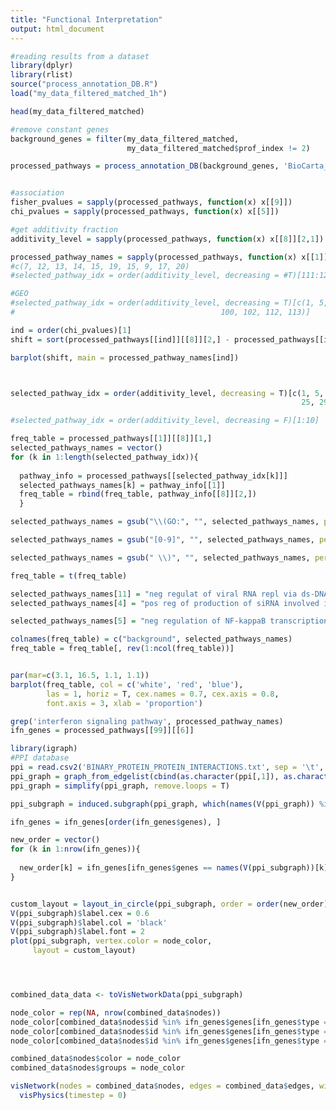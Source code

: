 ```yaml
---
title: "Functional Interpretation"
output: html_document
---
```


```r
#reading results from a dataset
library(dplyr)
library(rlist)
source("process_annotation_DB.R")
load("my_data_filtered_matched_1h")

head(my_data_filtered_matched)

#remove constant genes
background_genes = filter(my_data_filtered_matched, 
                          my_data_filtered_matched$prof_index != 2)

processed_pathways = process_annotation_DB(background_genes, 'BioCarta_2016.txt')


#association
fisher_pvalues = sapply(processed_pathways, function(x) x[[9]])
chi_pvalues = sapply(processed_pathways, function(x) x[[5]])

#get additivity fraction
additivity_level = sapply(processed_pathways, function(x) x[[8]][2,1])

processed_pathway_names = sapply(processed_pathways, function(x) x[[1]])
#c(7, 12, 13, 14, 15, 19, 15, 9, 17, 20)
#selected_pathway_idx = order(additivity_level, decreasing = #T)[111:120]

#GEO
#selected_pathway_idx = order(additivity_level, decreasing = T)[c(1, 5, 25, 26, 28, 29, 30, 32, 33, 44, 56, 57, 64, 65, 73, 77, 79, 86,
#                                              100, 102, 112, 113)]

ind = order(chi_pvalues)[1]
shift = sort(processed_pathways[[ind]][[8]][2,] - processed_pathways[[ind]][[8]][1,]) 

barplot(shift, main = processed_pathway_names[ind])



selected_pathway_idx = order(additivity_level, decreasing = T)[c(1, 5, 18, 26, 
                                                                 25, 29, 30, 32, 33, 56, 57, 66, 77, 100, 112, 113)]

#selected_pathway_idx = order(additivity_level, decreasing = F)[1:10]

freq_table = processed_pathways[[1]][[8]][1,]
selected_pathways_names = vector()
for (k in 1:length(selected_pathway_idx)){
  
  pathway_info = processed_pathways[[selected_pathway_idx[k]]]
  selected_pathways_names[k] = pathway_info[[1]]
  freq_table = rbind(freq_table, pathway_info[[8]][2,])
  }

selected_pathways_names = gsub("\\(GO:", "", selected_pathways_names, perl=TRUE)

selected_pathways_names = gsub("[0-9]", "", selected_pathways_names, perl=TRUE)

selected_pathways_names = gsub(" \\)", "", selected_pathways_names, perl=TRUE)

freq_table = t(freq_table)

selected_pathways_names[11] = "neg regulat of viral RNA repl via ds-DNA intermediate"
selected_pathways_names[4] = "pos reg of production of siRNA involved in RNA interference"

selected_pathways_names[5] = "neg regulation of NF-kappaB transcription factor activity"

colnames(freq_table) = c("background", selected_pathways_names)
freq_table = freq_table[, rev(1:ncol(freq_table))]


par(mar=c(3.1, 16.5, 1.1, 1.1))
barplot(freq_table, col = c('white', 'red', 'blue'), 
        las = 1, horiz = T, cex.names = 0.7, cex.axis = 0.8,
        font.axis = 3, xlab = 'proportion')

```


```r
grep('interferon signaling pathway', processed_pathway_names)
ifn_genes = processed_pathways[[99]][[6]]

library(igraph)
#PPI database
ppi = read.csv2('BINARY_PROTEIN_PROTEIN_INTERACTIONS.txt', sep = '\t', stringsAsFactors = FALSE)
ppi_graph = graph_from_edgelist(cbind(as.character(ppi[,1]), as.character(ppi[,4])), directed = FALSE)
ppi_graph = simplify(ppi_graph, remove.loops = T)

ppi_subgraph = induced.subgraph(ppi_graph, which(names(V(ppi_graph)) %in% ifn_genes$genes))

ifn_genes = ifn_genes[order(ifn_genes$genes), ]

new_order = vector()
for (k in 1:nrow(ifn_genes)){
  
  new_order[k] = ifn_genes[ifn_genes$genes == names(V(ppi_subgraph))[k], 'type']
}


custom_layout = layout_in_circle(ppi_subgraph, order = order(new_order))
V(ppi_subgraph)$label.cex = 0.6
V(ppi_subgraph)$label.col = 'black'
V(ppi_subgraph)$label.font = 2
plot(ppi_subgraph, vertex.color = node_color,
     layout = custom_layout)




combined_data_data <- toVisNetworkData(ppi_subgraph)

node_color = rep(NA, nrow(combined_data$nodes))
node_color[combined_data$nodes$id %in% ifn_genes$genes[ifn_genes$type == 'A']] = 'gray'
node_color[combined_data$nodes$id %in% ifn_genes$genes[ifn_genes$type == 'N']] = 'red'
node_color[combined_data$nodes$id %in% ifn_genes$genes[ifn_genes$type == 'P']] = 'blue'

combined_data$nodes$color = node_color
combined_data$nodes$groups = node_color

visNetwork(nodes = combined_data$nodes, edges = combined_data$edges, width = "100%") %>% visIgraphLayout(type = "full") %>%
  visPhysics(timestep = 0) 

```